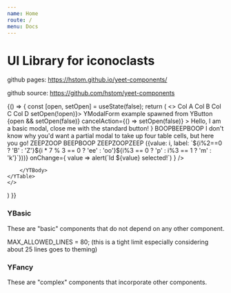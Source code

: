 ```yaml
---
name: Home
route: /
menu: Docs
---
```



# UI Library for iconoclasts

github pages: https://hstom.github.io/yeet-components/

github source: https://github.com/hstom/yeet-components

<Playground>
	<FunctionChild>
		{() => {
			const [open, setOpen] = useState(false);
			return (
	<>
		<YTable>
        <YThead>
            <YTr>
                <YTh>
                    Col A
                    <YThSortIndicator />
                </YTh>
                <YTh>
                    Col B
                </YTh>
                <YTh resizable={true}>
                    Col C
                    <YThSortIndicator className='asc' />
                </YTh>
                <YTh>
                    Col D
                    <YThSortIndicator className='desc' />
                </YTh>
            </YTr>
        </YThead>
        <YTBody>
            <YTr>
                <YTd>
                    <YButtonPrimary style={{width: '100%'}} onClick={() => setOpen(!open)}>
                        YModalForm example spawned from YButton
                        </YButtonPrimary>
                        {open &&
                            <YModalForm
                                title='Modal Title'
                                submitAction={() => setOpen(false)}
                                cancelAction={() => setOpen(false)}
                            >
                                Hello, I am a basic modal, close me with the standard button!
                            </YModalForm>
                        }
                </YTd>
                <YTd>BOOP</YTd><YTd>BEEP</YTd><YTd>BOOP</YTd></YTr>
            <YTr><YTd colSpan={2} rowSpan={2} style={{position: 'relative'}}>
                <YModal
                    style={{
                        position: 'absolute',
                        zIndex: 'unset',
                        whiteSpace: 'normal'
                        }}
                    child={{
                        style: { padding: '5px 15px'}
                    }}
                >I don't know why you'd want a partial modal to take up four table cells, but here you go!</YModal>
                </YTd><YTd>ZEEP</YTd><YTd>ZOOP</YTd></YTr>
            <YTr><YTd>BEEP</YTd><YTd>BOOP</YTd></YTr>
            <YTr><YTd>ZEEP</YTd><YTd>ZOOP</YTd><YTd>ZEEP</YTd><YTd style={{overflow: 'visible'}}>
                <UncontrolledYSelect
                    clearable={true || 'default'}
                    placeholder ={'Select...' || 'default'}
                    searchable={true || 'default'}
                    noIndicators={false && 'default'}
                    options={Array(100) // array of {value, label}
                    .fill().map((_, i) => ({value: i, label: `${i%2==0 ? 'B' : 'Z'}${i * 7 % 3 == 0 ? 'ee' : 'oo'}${i%3 == 0 ? 'p' : i%3 == 1 ? 'm' : 'k'}`}))}
                    onChange={
                        value => alert(`Id ${value} selected!`)
                    }
                />    
            </YTd></YTr>
            
        </YTBody>
    </YTable>
	</>
) }}
</FunctionChild>
</Playground>

### YBasic
These are "basic" components that do not depend on any other component.

MAX_ALLOWED_LINES = 80; (this is a tight limit especially considering about 25 lines goes to theming)

### YFancy
These are "complex" components that incorporate other components.
